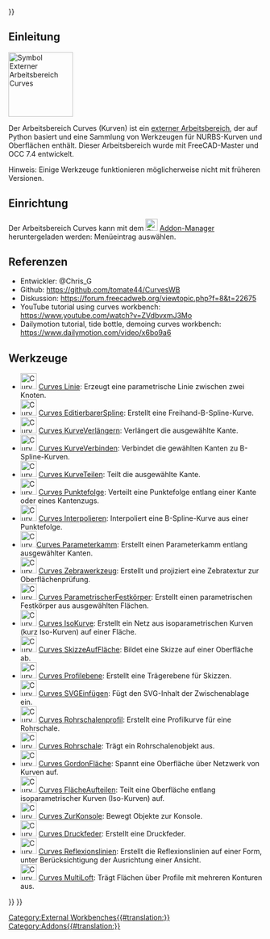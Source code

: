 <languages/>
{{UnfinishedDocu{{#translation:}}}}


<span id="Introduction"></span>
==Einleitung==

[[Image:Curves_workbench_icon.svg|thumb|128px|Symbol Externer Arbeitsbereich Curves]]
{{TOCright}}

Der Arbeitsbereich Curves (Kurven) ist ein [[External_workbenches/de|externer Arbeitsbereich]], der auf Python basiert und eine Sammlung von Werkzeugen für NURBS-Kurven und Oberflächen enthält. Dieser Arbeitsbereich wurde mit FreeCAD-Master und OCC 7.4 entwickelt.

Hinweis: Einige Werkzeuge funktionieren möglicherweise nicht mit früheren Versionen.

<span id="Installation"></span>
==Einrichtung==

Der Arbeitsbereich Curves kann mit dem [[Image:Std_AddonMgr.svg|24px|link=Std_AddonMgr]] [[Std_AddonMgr/de|Addon-Manager]] heruntergeladen werden: Menüeintrag {{MenuCommand|Werkzeuge → Addon-Manager}} auswählen.

<span id="References"></span>
==Referenzen==

* Entwickler: @Chris_G
* Github: https://github.com/tomate44/CurvesWB
* Diskussion: https://forum.freecadweb.org/viewtopic.php?f=8&t=22675
* YouTube tutorial using curves workbench: https://www.youtube.com/watch?v=ZVdbvxmJ3Mo
* Dailymotion tutorial, tide bottle, demoing curves workbench: https://www.dailymotion.com/video/x6bo9a6

<span id="Tools"></span>
==Werkzeuge==

* [[Image:Curves_Line.svg|32px]] [[Curves_Line/de|Curves Linie]]: Erzeugt eine parametrische Linie zwischen zwei Knoten.
* [[Image:Curves_EditableSpline.svg|32px]] [[Curves_EditableSpline/de|Curves EditierbarerSpline]]: Erstellt eine Freihand-B-Spline-Kurve.
* [[Image:Curves_ExtendCurve.svg|32px]] [[Curves_ExtendCurve/de|Curves KurveVerlängern]]: Verlängert die ausgewählte Kante.
* [[Image:Curves_JoinCurve.svg|32px]] [[Curves_JoinCurve/de|Curves KurveVerbinden]]: Verbindet die gewählten Kanten zu B-Spline-Kurven.
* [[Image:Curves_SplitCurve.svg|32px]] [[Curves_SplitCurve/de|Curves KurveTeilen]]: Teilt die ausgewählte Kante.
* [[Image:Curves_Discretize.svg|32px]] [[Curves_Discretize/de|Curves Punktefolge]]: Verteilt eine Punktefolge entlang einer Kante oder eines Kantenzugs. 
* [[Image:Curves_Interpolate.svg|32px]] [[Curves_Interpolate/de|Curves Interpolieren]]: Interpoliert eine B-Spline-Kurve aus einer Punktefolge.
* [[Image:Curves_ParametricComb.svg|32px]][[Curves_ParametricComb/de|Curves Parameterkamm]]: Erstellt einen Parameterkamm entlang ausgewählter Kanten.
* [[Image:Curves_ZebraTool.svg|32px]] [[Curves_ZebraTool/de|Curves Zebrawerkzeug]]: Erstellt und projiziert eine Zebratextur zur Oberflächenprüfung.
* [[Image:Curves_ParametricSolid.svg|32px]] [[Curves_ParametricSolid/de|Curves ParametrischerFestkörper]]: Erstellt einen parametrischen Festkörper aus  ausgewählten Flächen.
* [[Image:Curves_IsoCurve.svg|32px]] [[Curves_IsoCurve/de|Curves IsoKurve]]: Erstellt ein Netz aus isoparametrischen Kurven (kurz Iso-Kurven) auf einer Fläche.
* [[Image:Curves_SketchOnSurface.svg|32px]] [[Curves_SketchOnSurface/de|Curves SkizzeAufFläche]]: Bildet eine Skizze auf einer Oberfläche ab.
* [[Image:Curves_ProfileSupport.svg|32px]] [[Curves_ProfileSupport/de|Curves Profilebene]]: Erstellt eine Trägerebene für Skizzen.
* [[Image:Curves_PasteSVG.svg|32px]] [[Curves_PasteSVG/de|Curves SVGEinfügen]]: Fügt den SVG-Inhalt der Zwischenablage ein.
*[[Image:Curves_PipeshellProfile.svg|32px]] [[Curves_PipeshellProfile/de|Curves Rohrschalenprofil]]: Erstellt eine Profilkurve für eine Rohrschale.
* [[Image:Curves_Pipeshell.svg|32px]] [[Curves_Pipeshell/de|Curves Rohrschale]]: Trägt ein Rohrschalenobjekt aus.
* [[Image:Curves_GordonSurface.svg|32px]] [[Curves_GordonSurface/de|Curves GordonFläche]]: Spannt eine Oberfläche über Netzwerk von Kurven auf.
* [[Image:Curves_SegmentSurface.svg|32px]] [[Curves_SegmentSurface/de|Curves FlächeAufteilen]]: Teilt eine Oberfläche entlang isoparametrischer Kurven (Iso-Kurven) auf.
* [[Image:Curves_ToConsole.svg|32px]] [[Curves_ToConsole/de|Curves ZurKonsole]]: Bewegt Objekte zur Konsole.
* [[Image:Curves_CompressionSpring.svg|32px]] [[Curves_CompressionSpring/de|Curves Druckfeder]]: Erstellt eine Druckfeder.
* [[Image:Curves_ReflectLines.svg|32px]] [[Curves_ReflectLines/de|Curves Reflexionslinien]]: Erstellt die Reflexionslinien auf einer Form, unter Berücksichtigung der Ausrichtung einer Ansicht.
* [[Image:Curves_MultiLoft.svg|32px]] [[Curves_MultiLoft/de|Curves MultiLoft]]: Trägt Flächen über Profile mit mehreren Konturen aus.


{{Curves Tools navi{{#translation:}}}}
{{Userdocnavi{{#translation:}}}}
[[Category:External Workbenches{{#translation:}}]]
[[Category:Addons{{#translation:}}]]